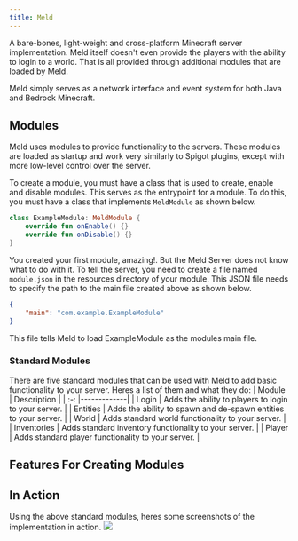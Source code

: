 ```yaml
---
title: Meld
---
```


A bare-bones, light-weight and cross-platform Minecraft server implementation.  Meld itself doesn't even provide the players with the ability to login to a world.  That is all provided through additional modules that are loaded by Meld.

Meld simply serves as a network interface and event system for both Java and Bedrock Minecraft.

## Modules
Meld uses modules to provide functionality to the servers.  These modules are loaded as startup and work very similarly to Spigot plugins, except with more low-level control over the server.

To create a module, you must have a class that is used to create, enable and disable modules.  This serves as the entrypoint for a module.  To do this, you must have a class that implements `MeldModule` as shown below.

```kotlin
class ExampleModule: MeldModule {
    override fun onEnable() {}
    override fun onDisable() {}
}
```

You created your first module, amazing!.  But the Meld Server does not know what to do with it.  To tell the server, you need to create a file named `module.json` in the resources directory of your module.  This JSON file needs to specify the path to the main file created above as shown below.

```json
{
    "main": "com.example.ExampleModule"
}
```

This file tells Meld to load ExampleModule as the modules main file.

### Standard Modules

There are five standard modules that can be used with Meld to add basic functionality to your server.  Heres a list of them and what they do:
| Module      | Description |
|  :-:        |-------------|
| Login       | Adds the ability to players to login to your server. |
| Entities    | Adds the ability to spawn and de-spawn entities to your server. |
| World       | Adds standard world functionality to your server. |
| Inventories | Adds standard inventory functionality to your server. |
| Player      | Adds standard player functionality to your server. |

## Features For Creating Modules
<CardGrid>
    <LinkCard title="Events" href="/meld/events" />
    <LinkCard title="Packets" href="/meld/packets" />
</CardGrid>

## In Action
Using the above standard modules, heres some screenshots of the implementation in action.
<img src="/meld-1.png"/>

<LinkCard title="GitHub" href="https://github.com/DaylightNebula/Meld.git" />